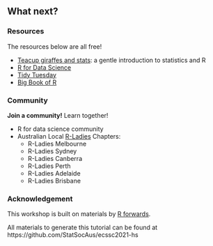 


## What next?

### Resources

The resources below are all free!

* [Teacup giraffes and stats](https://tinystats.github.io/teacups-giraffes-and-statistics/01_introToR.html): a gentle introduction to statistics and R
* [R for Data Science](https://r4ds.had.co.nz/)
* [Tidy Tuesday](https://github.com/rfordatascience/tidytuesday)
* [Big Book of R](https://www.bigbookofr.com/)

### Community

**Join a community!** Learn together!

* R for data science community [<i class="fas fa-globe"></i>](https://www.rfordatasci.com/) [<i class="fab fa-slack"></i>](https://rfordatascience.slack.com/join/shared_invite/zt-n46lijeb-2RRzQ70U34eH530~PyZsmg#/shared-invite/email)
* Australian Local [R-Ladies](https://rladies.org/) Chapters:
  * R-Ladies Melbourne [<i class="fab fa-meetup"></i>](https://www.meetup.com/en-AU/rladies-melbourne/) [<i class="fab fa-twitter"></i>](https://twitter.com/RLadiesMelb)
  * R-Ladies Sydney [<i class="fab fa-meetup"></i>](https://www.meetup.com/en-AU/rladies-sydney/) [<i class="fab fa-twitter"></i>](https://twitter.com/RLadiesSydney)
  * R-Ladies Canberra [<i class="fab fa-meetup"></i>](https://www.meetup.com/en-AU/rladies-canberra/) [<i class="fab fa-twitter"></i>](https://twitter.com/RLadiesCanberra)
  * R-Ladies Perth [<i class="fab fa-meetup"></i>](https://www.meetup.com/en-AU/rladies-perth/) [<i class="fab fa-twitter"></i>](https://twitter.com/RLadiesPerth)
  * R-Ladies Adelaide [<i class="fab fa-meetup"></i>](https://www.meetup.com/en-AU/rladies-adelaide/) [<i class="fab fa-twitter"></i>](https://twitter.com/RLadiesAdelaide)
  * R-Ladies Brisbane [<i class="fab fa-meetup"></i>](https://www.meetup.com/en-AU/rladies-brisbane/) [<i class="fab fa-twitter"></i>](https://twitter.com/RLadiesBrisbane)



### Acknowledgement

This workshop is built on materials by [R forwards](https://forwards.github.io/edu/workshops/).

<div class="info-box">
All materials to generate this tutorial can be found at https://github.com/StatSocAus/ecssc2021-hs
</div>